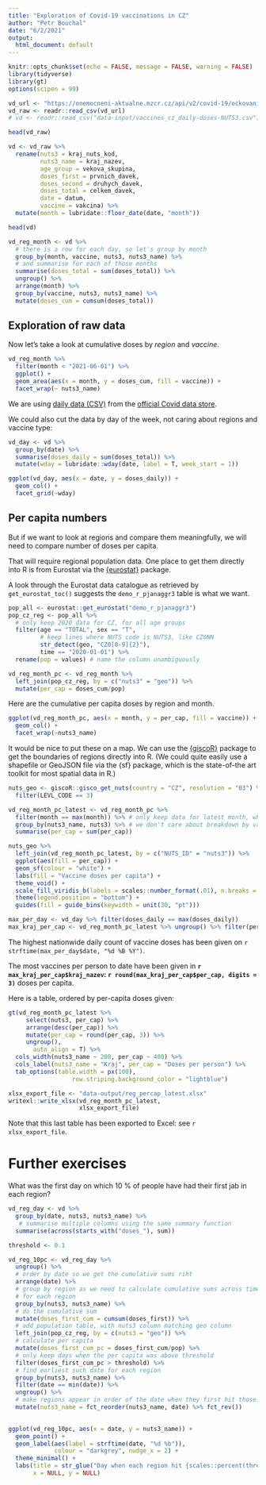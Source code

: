 ```yaml
---
title: "Exploration of Covid-19 vaccinations in CZ"
author: "Petr Bouchal"
date: "6/2/2021"
output:
  html_document: default
---
```


```r
knitr::opts_chunk$set(echo = FALSE, message = FALSE, warning = FALSE)
library(tidyverse)
library(gt)
options(scipen = 99)
```

```r
vd_url <- "https://onemocneni-aktualne.mzcr.cz/api/v2/covid-19/ockovani.csv"
vd_raw <- readr::read_csv(vd_url)
# vd <- readr::read_csv("data-input/vaccines_cz_daily-doses-NUTS3.csv") # or read the data from the downloaded CSV file
```

```r
head(vd_raw)
```
```r
vd <- vd_raw %>% 
  rename(nuts3 = kraj_nuts_kod,
         nuts3_name = kraj_nazev,
         age_group = vekova_skupina,
         doses_first = prvnich_davek,
         doses_second = druhych_davek,
         doses_total = celkem_davek,
         date = datum,
         vaccine = vakcina) %>% 
  mutate(month = lubridate::floor_date(date, "month"))
```

```r
head(vd)
```


```r
vd_reg_month <- vd %>% 
  # there is a row for each day, so let's group by month
  group_by(month, vaccine, nuts3, nuts3_name) %>%
  # and summarise for each of those months
  summarise(doses_total = sum(doses_total)) %>% 
  ungroup() %>% 
  arrange(month) %>% 
  group_by(vaccine, nuts3, nuts3_name) %>% 
  mutate(doses_cum = cumsum(doses_total))
```

## Exploration of raw data

Now let's take a look at cumulative doses by *region* and *vaccine*.

```r
vd_reg_month %>% 
  filter(month < "2021-06-01") %>% 
  ggplot() + 
  geom_area(aes(x = month, y = doses_cum, fill = vaccine)) +
  facet_wrap(~ nuts3_name)
```

We are using [daily data (CSV)](`r vd_url`) from the [official Covid data store](https://onemocneni-aktualne.mzcr.cz/api/v2/covid-19).

We could also cut the data by day of the week, not caring about regions and vaccine type:

```r
vd_day <- vd %>% 
  group_by(date) %>% 
  summarise(doses_daily = sum(doses_total)) %>% 
  mutate(wday = lubridate::wday(date, label = T, week_start = 1))
```

```r
ggplot(vd_day, aes(x = date, y = doses_daily)) +
  geom_col() +
  facet_grid(~wday)
```

## Per capita numbers

But if we want to look at regions and compare them meaningfully, we will need to compare number of doses per capita.

That will require regional population data. One place to get them directly into R is from Eurostat via the [{eurostat}](http://ropengov.github.io/eurostat/) package.

A look through the Eurostat data catalogue as retrieved by `get_eurostat_toc()` suggests the `demo_r_pjanaggr3` table is what we want.

```r
pop_all <- eurostat::get_eurostat("demo_r_pjanaggr3")
pop_cz_reg <- pop_all %>% 
  # only keep 2020 data for CZ, for all age groups
  filter(age == "TOTAL", sex == "T",
         # keep lines where NUTS code is NUTS3, like CZ0NN
         str_detect(geo, "CZ0[0-9]{2}"), 
         time == "2020-01-01") %>% 
  rename(pop = values) # name the column unambiguously
```

```r
vd_reg_month_pc <- vd_reg_month %>% 
  left_join(pop_cz_reg, by = c("nuts3" = "geo")) %>% 
  mutate(per_cap = doses_cum/pop)
```

Here are the cumulative per capita doses by region and month.

```r
ggplot(vd_reg_month_pc, aes(x = month, y = per_cap, fill = vaccine)) +
  geom_col() +
  facet_wrap(~nuts3_name)
```

It would be nice to put these on a map. We can use the [{giscoR}](https://dieghernan.github.io/giscoR/) package to get the boundaries of regions directly into R. (We could quite easily use a shapefile or GeoJSON file via the {sf} package, which is the state-of-the art toolkit for most spatial data in R.)

```r
nuts_geo <- giscoR::gisco_get_nuts(country = "CZ", resolution = "03") %>% 
  filter(LEVL_CODE == 3)
```

```r
vd_reg_month_pc_latest <- vd_reg_month_pc %>% 
  filter(month == max(month)) %>% # only keep data for latest month, whatever that is
  group_by(nuts3_name, nuts3) %>% # we don't care about breakdown by vaccine type, so summarise
  summarise(per_cap = sum(per_cap))
```

```r
nuts_geo %>% 
  left_join(vd_reg_month_pc_latest, by = c("NUTS_ID" = "nuts3")) %>% 
  ggplot(aes(fill = per_cap)) +
  geom_sf(colour = "white") +
  labs(fill = "Vaccine doses per capita") +
  theme_void() +
  scale_fill_viridis_b(labels = scales::number_format(.01), n.breaks = 6) +
  theme(legend.position = "bottom") +
  guides(fill = guide_bins(keywidth = unit(30, "pt")))
```

```r
max_per_day <- vd_day %>% filter(doses_daily == max(doses_daily))
max_kraj_per_cap <- vd_reg_month_pc_latest %>% ungroup() %>% filter(per_cap == max(per_cap))
```

The highest nationwide daily count of vaccine doses has been given on `r strftime(max_per_day$date, "%d %B %Y")`.

The most vaccines per person to date have been given in **`r max_kraj_per_cap$kraj_nazev`: `r round(max_kraj_per_cap$per_cap, digits = 3)`** doses per capita.

Here is a table, ordered by per-capita doses given:

```r
gt(vd_reg_month_pc_latest %>% 
     select(nuts3, per_cap) %>% 
     arrange(desc(per_cap)) %>%  
     mutate(per_cap = round(per_cap, 3)) %>% 
     ungroup(),
       auto_align = T) %>% 
  cols_width(nuts3_name ~ 200, per_cap ~ 400) %>% 
  cols_label(nuts3_name = "Kraj", per_cap = "Doses per person") %>% 
  tab_options(table.width = px(100),
                  row.striping.background_color = "lightblue")
```

```r
xlsx_export_file <- "data-output/reg_percap_latest.xlsx"
writexl::write_xlsx(vd_reg_month_pc_latest, 
                    xlsx_export_file)
```

Note that this last table has been exported to Excel: see `r xlsx_export_file`.

# Further exercises

What was the first day on which 10 % of people have had their first jab in each region?

```r
vd_reg_day <- vd %>% 
  group_by(date, nuts3, nuts3_name) %>% 
   # summarise multiple columns using the same summary function
  summarise(across(starts_with("doses_"), sum))
```

```r
threshold <- 0.1

vd_reg_10pc <- vd_reg_day %>% 
  ungroup() %>% 
  # order by date so we get the cumulative sums riht
  arrange(date) %>% 
  # group by region as we need to calculate cumulative sums across time
  # for each region
  group_by(nuts3, nuts3_name) %>% 
  # do the cumulative sum
  mutate(doses_first_cum = cumsum(doses_first)) %>% 
  # add population table, with nuts3 column matching geo column
  left_join(pop_cz_reg, by = c(nuts3 = "geo")) %>% 
  # calculate per capita
  mutate(doses_first_cum_pc = doses_first_cum/pop) %>% 
  # only keep days when the per capita was above threshold
  filter(doses_first_cum_pc > threshold) %>% 
  # find earliest such date for each region
  group_by(nuts3, nuts3_name) %>% 
  filter(date == min(date)) %>% 
  ungroup() %>% 
  # make regions appear in order of the date when they first hit those 10%
  mutate(nuts3_name = fct_reorder(nuts3_name, date) %>% fct_rev())
  
```

```r
ggplot(vd_reg_10pc, aes(x = date, y = nuts3_name)) +
  geom_point() +
  geom_label(aes(label = strftime(date, "%d %b")), 
             colour = "darkgrey", nudge_x = 2) +
  theme_minimal() +
  labs(title = str_glue("Day when each region hit {scales::percent(threshold)} of population with at least first dose"),
       x = NULL, y = NULL)
```
